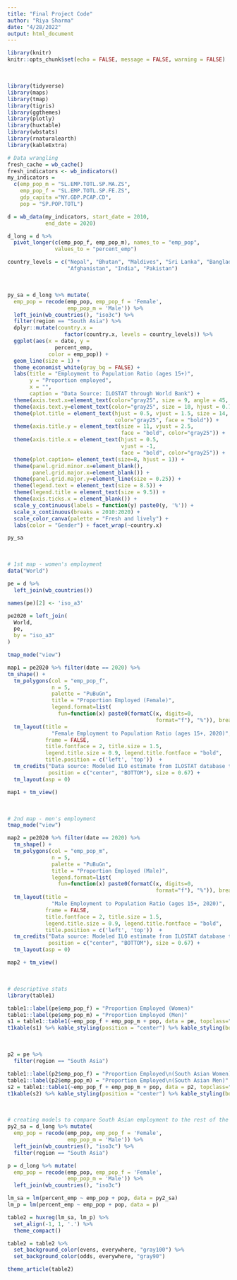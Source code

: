 ```yaml
---
title: "Final Project Code"
author: "Riya Sharma"
date: "4/28/2022"
output: html_document
---
```


```r
library(knitr)
knitr::opts_chunk$set(echo = FALSE, message = FALSE, warning = FALSE)
```

&nbsp;

```r
library(tidyverse)
library(maps)
library(tmap)
library(tigris)
library(ggthemes)
library(plotly)
library(huxtable)
library(wbstats)
library(rnaturalearth)
library(kableExtra)

# Data wrangling
fresh_cache = wb_cache()
fresh_indicators <- wb_indicators()
my_indicators = 
  c(emp_pop_m = "SL.EMP.TOTL.SP.MA.ZS",
    emp_pop_f = "SL.EMP.TOTL.SP.FE.ZS",
    gdp_capita ="NY.GDP.PCAP.CD",
    pop = "SP.POP.TOTL")

d = wb_data(my_indicators, start_date = 2010, 
            end_date = 2020)

d_long = d %>%
  pivot_longer(c(emp_pop_f, emp_pop_m), names_to = "emp_pop", 
               values_to = "percent_emp")

country_levels = c("Nepal", "Bhutan", "Maldives", "Sri Lanka", "Bangladesh",
                   "Afghanistan", "India", "Pakistan")

```

&nbsp;

```r
py_sa = d_long %>% mutate(
  emp_pop = recode(emp_pop, emp_pop_f = 'Female', 
                   emp_pop_m = 'Male')) %>%
  left_join(wb_countries(), "iso3c") %>%
  filter(region == "South Asia") %>%
  dplyr::mutate(country.x = 
                  factor(country.x, levels = country_levels)) %>%
  ggplot(aes(x = date, y = 
               percent_emp, 
             color = emp_pop)) +
  geom_line(size = 1) +
  theme_economist_white(gray_bg = FALSE) + 
  labs(title = "Employment to Population Ratio (ages 15+)", 
       y = "Proportion employed", 
       x = "",
       caption = "Data Source: ILOSTAT through World Bank") + 
  theme(axis.text.x=element_text(color="gray25", size = 9, angle = 45, vjust = 0.5)) + 
  theme(axis.text.y=element_text(color="gray25", size = 10, hjust = 0.75)) + 
  theme(plot.title = element_text(hjust = 0.5, vjust = 1.5, size = 14,
                                  color="gray25", face = "bold")) + 
  theme(axis.title.y = element_text(size = 11, vjust = 2.5, 
                                    face = "bold", color="gray25")) + 
  theme(axis.title.x = element_text(hjust = 0.5, 
                                    vjust = -1, 
                                    face = "bold", color="gray25")) +
  theme(plot.caption= element_text(size=8, hjust = 1)) + 
  theme(panel.grid.minor.x=element_blank(),
        panel.grid.major.x=element_blank()) +
  theme(panel.grid.major.y=element_line(size = 0.25)) +
  theme(legend.text = element_text(size = 8.5)) + 
  theme(legend.title = element_text(size = 9.5)) +
  theme(axis.ticks.x = element_blank()) + 
  scale_y_continuous(labels = function(y) paste0(y, '%')) +
  scale_x_continuous(breaks = 2010:2020) + 
  scale_color_canva(palette = "Fresh and lively") + 
  labs(color = "Gender") + facet_wrap(~country.x)

py_sa
```

&nbsp;

```r
# 1st map - women's employment
data("World")

pe = d %>%
  left_join(wb_countries())

names(pe)[2] <- 'iso_a3'

pe2020 = left_join(
  World, 
  pe,
  by = "iso_a3"
)

tmap_mode("view")

map1 = pe2020 %>% filter(date == 2020) %>%
tm_shape() + 
  tm_polygons(col = "emp_pop_f",
              n = 5,
              palette = "PuBuGn",
              title = "Proportion Employed (Female)",
              legend.format=list(
                fun=function(x) paste0(formatC(x, digits=0, 
                                               format="f"), "%")), breaks = c(0, 19, 38, 57, 76, 95)) + 
  tm_layout(title = 
              "Female Employment to Population Ratio (ages 15+, 2020)",
            frame = FALSE,
            title.fontface = 2, title.size = 1.5, 
            legend.title.size = 0.9, legend.title.fontface = "bold",
            title.position = c('left', 'top'))  +
  tm_credits("Data source: Modeled ILO estimate from ILOSTAT database through wbstats",
             position = c("center", "BOTTOM"), size = 0.67) + 
  tm_layout(asp = 0)

map1 + tm_view()
```

&nbsp;

```r
# 2nd map - men's employment
tmap_mode("view")

map2 = pe2020 %>% filter(date == 2020) %>%
  tm_shape() + 
  tm_polygons(col = "emp_pop_m",
              n = 5,
              palette = "PuBuGn",
              title = "Proportion Employed (Male)",
              legend.format=list(
                fun=function(x) paste0(formatC(x, digits=0, 
                                               format="f"), "%")), breaks = c(0, 19, 38, 57, 76, 95)) + 
  tm_layout(title = 
              "Male Employment to Population Ratio (ages 15+, 2020)",
            frame = FALSE,
            title.fontface = 2, title.size = 1.5, 
            legend.title.size = 0.9, legend.title.fontface = "bold",
            title.position = c('left', 'top'))  +
  tm_credits("Data source: Modeled ILO estimate from ILOSTAT database through wbstats",
             position = c("center", "BOTTOM"), size = 0.67) + 
  tm_layout(asp = 0)

map2 + tm_view()
```

&nbsp;

```r
# descriptive stats
library(table1)

table1::label(pe$emp_pop_f) = "Proportion Employed (Women)"
table1::label(pe$emp_pop_m) = "Proportion Employed (Men)"
s1 = table1::table1(~emp_pop_f + emp_pop_m + pop, data = pe, topclass="Rtable1-zebra")
t1kable(s1) %>% kable_styling(position = "center") %>% kable_styling(bootstrap_options = c("striped", "hover", "condensed")) %>% kable_classic(full_width = F)
```

&nbsp;

```r
p2 = pe %>%
  filter(region == "South Asia")

table1::label(p2$emp_pop_f) = "Proportion Employed\n(South Asian Women)"
table1::label(p2$emp_pop_m) = "Proportion Employed\n(South Asian Men)"
s2 = table1::table1(~emp_pop_f + emp_pop_m + pop, data = p2, topclass="Rtable1-zebra")
t1kable(s2) %>% kable_styling(position = "center") %>% kable_styling(bootstrap_options = c("striped", "hover", "condensed")) %>% kable_classic(full_width = F)
```

&nbsp;

```r
# creating models to compare South Asian employment to the rest of the world
py2_sa = d_long %>% mutate(
  emp_pop = recode(emp_pop, emp_pop_f = 'Female', 
                   emp_pop_m = 'Male')) %>%
  left_join(wb_countries(), "iso3c") %>%
  filter(region == "South Asia")

p = d_long %>% mutate(
  emp_pop = recode(emp_pop, emp_pop_f = 'Female', 
                   emp_pop_m = 'Male')) %>%
  left_join(wb_countries(), "iso3c")

lm_sa = lm(percent_emp ~ emp_pop + pop, data = py2_sa)
lm_p = lm(percent_emp ~ emp_pop + pop, data = p)

table2 = huxreg(lm_sa, lm_p) %>% 
  set_align(-1, 1, '.') %>%
  theme_compact()

table2 = table2 %>% 
  set_background_color(evens, everywhere, "gray100") %>% 
  set_background_color(odds, everywhere, "gray90")

theme_article(table2)
```
